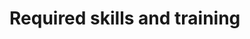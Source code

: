 # Required skills and training

<!--
The appliance manager is appointed by the lab management, follows all training courses, reads the manual and writes the appliance procedure (SIP).
User requirements:
- Read and understand this procedure
- Follow training by device responsible
- Being able to perform a measurement independently
- Perform a maintenance.
-->

